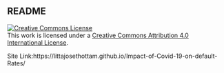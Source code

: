## README

<a rel="license" href="http://creativecommons.org/licenses/by/4.0/">
  <img alt="Creative Commons License" style="border-width:0" 
       src="https://i.creativecommons.org/l/by/4.0/88x31.png" />
</a>
<br />
This work is licensed under a <a rel="license" href="http://creativecommons.org/licenses/by/4.0/">
Creative Commons Attribution 4.0 International License</a>.


Site Link:https://littajosethottam.github.io/Impact-of-Covid-19-on-default-Rates/
